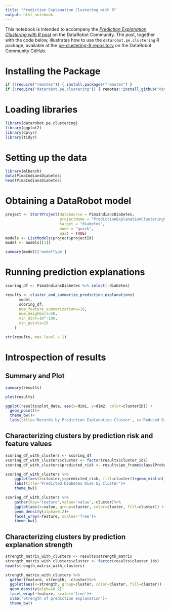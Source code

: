 ```yaml
---
title: "Prediction Explanation Clustering with R"
output: html_notebook
---
```


This notebook is intended to accompany the [*Prediction Explanation Clustering with R* post](https://community.datarobot.com/t5/resources/prediction-explanation-clustering-with-r/ta-p/7862) on the DataRobot Community. The post, together with the code below, illustrates how to use the `datarobot.pe.clustering` R package, available at the [pe-clustering-R repository](https://github.com/datarobot-community/pe-clustering-R) on the DataRobot Community GitHub.

# Installing the Package

```r
if (!require("remotes")) { install.packages("remotes") }
if (!require("datarobot.pe.clustering")) { remotes::install_github("datarobot-community/pe-clustering-R", build_vignettes=TRUE, upgrade = "never") }
```

# Loading libraries

```r
library(datarobot.pe.clustering)
library(ggplot2)
library(dplyr)
library(tidyr)
```


# Setting up the data

```r
library(mlbench)
data(PimaIndiansDiabetes)
head(PimaIndiansDiabetes)
```


# Obtaining a DataRobot model

```r
project <- StartProject(dataSource = PimaIndiansDiabetes,
                        projectName = "PredictionExplanationClusteringVignette",
                        target = "diabetes",
                        mode = "quick",
                        wait = TRUE)
models <- ListModels(project$projectId)
model <- models[[1]]
```

```r
summary(model)['modelType']
```


# Running prediction explanations

```r
scoring_df <- PimaIndiansDiabetes %>% select(-diabetes)
```

```r
results <- cluster_and_summarize_prediction_explanations(
      model,
      scoring_df,
      num_feature_summarizations=10,
      num_neighbors=50,
      min_dist=10^-100,
      min_points=25
    )
```

```r
str(results, max.level = 1)
```


# Introspection of results

## Summary and Plot

```r
summary(results)
```

```r
plot(results)
```

```r
ggplot(results$plot_data, aes(x=dim1, y=dim2, color=clusterID)) +
  geom_point()+
  theme_bw()+
  labs(title='Records by Prediction Explanation Cluster', x='Reduced Dimension 1', y='Reduced Dimension 2')
```


## Characterizing clusters by prediction risk and feature values

```r
scoring_df_with_clusters <- scoring_df
scoring_df_with_clusters$cluster <- factor(results$cluster_ids)
scoring_df_with_clusters$predicted_risk <- results$pe_frame$class1Probability
```

```r
scoring_df_with_clusters %>%
    ggplot(aes(x=cluster,y=predicted_risk, fill=cluster))+geom_violin()+
    labs(title='Predicted Diabetes Risk by Cluster')+
    theme_bw()
```

```r
scoring_df_with_clusters %>%
    gather(key='feature',value='value',-cluster)%>%
    ggplot(aes(x=value, group=cluster, color=cluster, fill=cluster)) +
    geom_density(alpha=0.2)+
    facet_wrap(~feature, scales='free')+
    theme_bw()
```


## Characterizing clusters by prediction explanation strength

```r
strength_matrix_with_clusters <- results$strength_matrix
strength_matrix_with_clusters$cluster <- factor(results$cluster_ids)
head(strength_matrix_with_clusters)
```

```r
strength_matrix_with_clusters %>%
  gather(feature, strength, -cluster)%>%
  ggplot(aes(x=strength, group=cluster, color=cluster, fill=cluster)) +
  geom_density(alpha=0.2)+
  facet_wrap(~feature, scales='free')+
  xlab('Strength of prediction explanation')+
  theme_bw()
```

